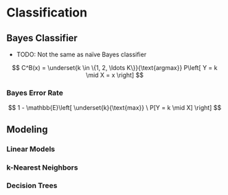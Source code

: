 # Classification

## Bayes Classifier

- TODO: Not the same as naïve Bayes classifier

$$
C^B(x) = \underset{k \in \{1, 2, \ldots K\}}{\text{argmax}} P\left[ Y = k \mid X = x \right]
$$

### Bayes Error Rate

$$
1 - \mathbb{E}\left[ \underset{k}{\text{max}} \ P[Y = k \mid X] \right]
$$

## Modeling

### Linear Models

### k-Nearest Neighbors

### Decision Trees
